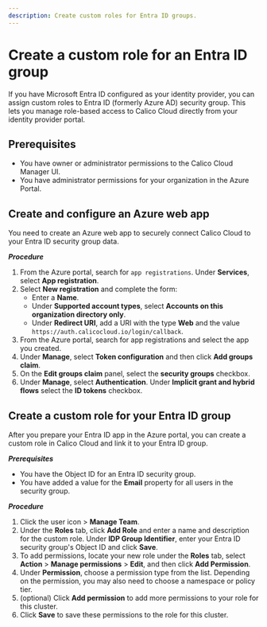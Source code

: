 ```yaml
---
description: Create custom roles for Entra ID groups.
---
```




# Create a custom role for an Entra ID group

If you have Microsoft Entra ID configured as your identity provider, you can assign custom roles to Entra ID (formerly Azure AD) security group.
This lets you manage role-based access to Calico Cloud directly from your identity provider portal.

## Prerequisites

* You have owner or administrator permissions to the Calico Cloud Manager UI.
* You have administrator permissions for your organization in the Azure Portal.

## Create and configure an Azure web app

You need to create an Azure web app to securely connect Calico Cloud to your Entra ID security group data.

***Procedure***

1. From the Azure portal, search for `app registrations`. Under **Services**, select **App registration**.
1. Select **New registration** and complete the form:
   * Enter a **Name**.
   * Under **Supported account types**, select **Accounts on this organization directory only**.
   * Under **Redirect URI**, add a URI with the type **Web** and the value `https://auth.calicocloud.io/login/callback`.
1. From the Azure portal, search for app registrations and select the app you created.
1. Under **Manage**, select **Token configuration** and then click **Add groups claim**.
1. On the **Edit groups claim** panel, select the **security groups** checkbox.
1. Under **Manage**, select **Authentication**.
   Under **Implicit grant and hybrid flows** select the **ID tokens** checkbox.

## Create a custom role for your Entra ID group

After you prepare your Entra ID app in the Azure portal, you can create a custom role in Calico Cloud and link it to your Entra ID group.

***Prerequisites***

* You have the Object ID for an Entra ID security group.
* You have added a value for the **Email** property for all users in the security group.

***Procedure***

1. Click the user icon <IconUser width="20"/> > **Manage Team**.
1. Under the **Roles** tab, click **Add Role** and enter a name and description for the custom role.
   Under **IDP Group Identifier**, enter your Entra ID security group's Object ID and click **Save**.
1. To add permissions, locate your new role under the **Roles** tab, select **Action** > **Manage permissions** > **Edit**, and then click **Add Permission**.
1. Under **Permission**, choose a permission type from the list.
   Depending on the permission, you may also need to choose a namespace or policy tier.
1. (optional) Click **Add permission** to add more permissions to your role for this cluster.
1. Click **Save** to save these permissions to the role for this cluster.



